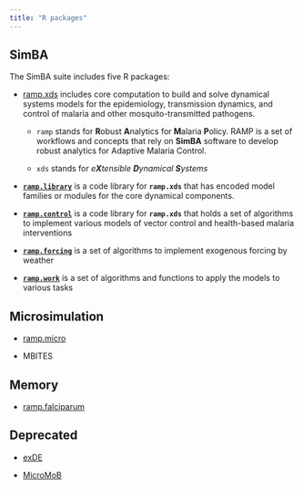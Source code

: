 ```yaml
---
title: "R packages"
---
```




## SimBA 

The SimBA suite includes five R packages: 

+ [ramp.xds](ramp.xds.html) includes core computation to build and solve dynamical systems models for the epidemiology, transmission dynamics, and control of malaria and other mosquito-transmitted pathogens. 

    + `ramp` stands for **R**obust **A**nalytics for **M**alaria **P**olicy. RAMP is a set of workflows and concepts that rely on **SimBA** software to develop robust analytics for Adaptive Malaria Control. 

    + `xds` stands for *e**X**tensible **D**ynamical **S**ystems* 
    
+ [**`ramp.library`**](ramp.library.html) is a code library for **`ramp.xds`** that has encoded model families or modules for the core dynamical components.  

+ [**`ramp.control`**](ramp.control.html) is a code library for **`ramp.xds`** that holds a set of algorithms to implement various models of vector control and health-based malaria interventions   

+ [**`ramp.forcing`**](ramp.forcing.html) is a set of algorithms to implement exogenous forcing by weather 

+ [**`ramp.work`**](ramp.work.html) is a set of algorithms and functions to apply the models to various tasks 


## Microsimulation

+ [ramp.micro](ramp.micro.html)

+ MBITES 

## Memory  

+ [ramp.falciparum](ramp.falciparum.html)

## Deprecated

- [exDE](exDE.html)

- [MicroMoB](MicroMoB.html)